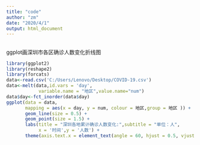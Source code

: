 ```yaml
---
title: "code"
author: "zm"
date: "2020/4/1"
output: html_document
---
```


## 
ggplot画深圳市各区确诊人数变化折线图

```r
library(ggplot2)
library(reshape2)
library(forcats)
data<-read.csv('C:/Users/Lenovo/Desktop/COVID-19.csv')
data<-melt(data,id.vars = 'day',
            variable.name = "地区",value.name="num") 
data$day<-fct_inorder(data$day)
ggplot(data = data, 
       mapping = aes(x = day, y = num, colour = 地区,group = 地区 )) +
       geom_line(size = 0.5) +
       geom_point(size = 1.5) +
       labs(title = "深圳各地累计确诊人数变化:",subtitle = "单位：人",
            x = '时间',y = '人数') +
       theme(axis.text.x = element_text(angle = 60, hjust = 0.5, vjust =        0.5 ,size = 8))

```

